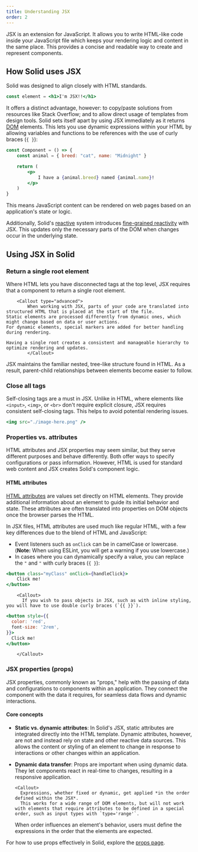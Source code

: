 ```yaml
---
title: Understanding JSX
order: 2
---
```


JSX is an extension for JavaScript.
It allows you to write HTML-like code inside your JavaScript file which keeps your rendering logic and content in the same place.
This provides a concise and readable way to create and represent components.

## How Solid uses JSX

Solid was designed to align closely with HTML standards.

```jsx
const element = <h1>I'm JSX!!</h1>
```

It offers a distinct advantage, however: to copy/paste solutions from resources like Stack Overflow; and to allow direct usage of templates from design tools.
Solid sets itself apart by using JSX immediately as it returns [DOM](https://developer.mozilla.org/en-US/docs/Web/API/Document_Object_Model/Introduction) elements.
This lets you use dynamic expressions within your HTML by allowing variables and functions to be references with the use of curly braces (`{ }`):

```jsx
const Component = () => {
	const animal = { breed: "cat", name: "Midnight" }

	return (
		<p>
			I have a {animal.breed} named {animal.name}!
		</p>
	)
}
```

This means JavaScript content can be rendered on web pages based on an application's state or logic.

Additionally, Solid's [reactive](/concepts/intro-to-reactivity) system introduces [fine-grained reactivity](/advanced-concepts/fine-grained-reactivity) with JSX.
This updates only the necessary parts of the DOM when changes occur in the underlying state.

## Using JSX in Solid

### Return a single root element

Where HTML lets you have disconnected tags at the top level, JSX requires that a component to return a single root element.

    	<Callout type="advanced">
    		When working with JSX, parts of your code are translated into structured HTML that is placed at the start of the file.
    Static elements are processed differently from dynamic ones, which might change based on data or user actions.
    For dynamic elements, special markers are added for better handling during rendering.

    Having a single root creates a consistent and manageable hierarchy to optimize rendering and updates.
    		</Callout>

JSX maintains the familiar nested, tree-like structure found in HTML.
As a result, parent-child relationships between elements become easier to follow.

### Close all tags

Self-closing tags are a must in JSX.
Unlike in HTML, where elements like `<input>`, `<img>`, or `<br>` don't require explicit closure, JSX requires consistent self-closing tags.
This helps to avoid potential rendering issues.

```jsx
<img src="./image-here.png" />
```

### Properties vs. attributes

HTML attributes and JSX properties may seem similar, but they serve different purposes and behave differently.
Both offer ways to specify configurations or pass information.
However, HTML is used for standard web content and JSX creates Solid's component logic.

#### HTML attributes

[HTML attributes](https://developer.mozilla.org/en-US/docs/Web/HTML/Attributes) are values set directly on HTML elements.
They provide additional information about an element to guide its initial behavior and state.
These attributes are often translated into properties on DOM objects once the browser parses the HTML.

In JSX files, HTML attributes are used much like regular HTML, with a few key differences due to the blend of HTML and JavaScript:

- Event listeners such as `onClick` can be in camelCase or lowercase.
  (**Note:** When using ESLint, you will get a warning if you use lowercase.)
- In cases where you can dynamically specify a value, you can replace the `"` and `"` with curly braces (`{ }`):

```jsx
<button class="myClass" onClick={handleClick}>
	Click me!
</button>
```

    	<Callout>
    	  If you wish to pass objects in JSX, such as with inline styling, you will have to use double curly braces (`{{ }}`).

```jsx
<button style={{
  color: 'red',
  font-size: '2rem',
}}>
  Click me!
</button>
```

    	</Callout>

### JSX properties (props)

JSX properties, commonly known as "props," help with the passing of data and configurations to components within an application.
They connect the component with the data it requires, for seamless data flows and dynamic interactions.

#### Core concepts

- **Static vs. dynamic attributes**:
  In Solid's JSX, static attributes are integrated directly into the HTML template.
  Dynamic attributes, however, are not and instead rely on state and other reactive data sources.
  This allows the content or styling of an element to change in response to interactions or other changes within an application.

- **Dynamic data transfer**:
  Props are important when using dynamic data.
  They let components react in real-time to changes, resulting in a responsive application.

      <Callout>
      	Expressions, whether fixed or dynamic, get applied *in the order defined within the JSX*. 
      	This works for a wide range of DOM elements, but will not work with elements that require attributes to be defined in a special order, such as input types with `type='range'`.

  When order influences an element's behavior, users must define the expressions in the order that the elements are expected.

  </Callout>

For how to use props effectively in Solid, explore the [props page](/concepts/components/props).
